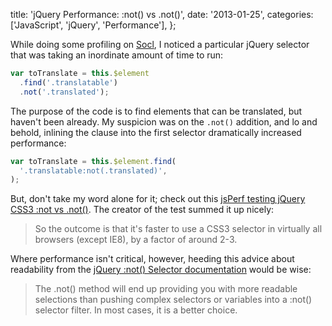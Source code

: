
  title: 'jQuery Performance: :not() vs .not()',
  date: '2013-01-25',
  categories: ['JavaScript', 'jQuery', 'Performance'],
};

While doing some profiling on [Socl][1], I noticed a particular jQuery selector that was taking an inordinate amount of time to run:

```javascript
var toTranslate = this.$element
  .find('.translatable')
  .not('.translated');
```

The purpose of the code is to find elements that can be translated, but haven't been already. My suspicion was on the `.not()` addition, and lo and behold, inlining the clause into the first selector dramatically increased performance:

```javascript
var toTranslate = this.$element.find(
  '.translatable:not(.translated)',
);
```

<!-- more -->

But, don't take my word alone for it; check out this
[jsPerf testing jQuery CSS3 :not vs .not()][2]. The creator of the test summed it up nicely:

> So the outcome is that it's faster to use a CSS3 selector in virtually all browsers (except IE8), by a factor of around 2-3.

Where performance isn't critical, however, heeding this advice about readability from the [jQuery :not() Selector documentation][3] would be wise:

> The .not() method will end up providing you with more readable selections than pushing complex selectors or variables into a :not() selector filter. In most cases, it is a better choice.

[1]: http://so.cl 'Socl'
[2]: http://jsperf.com/jquery-css3-not-vs-not
[3]: http://api.jquery.com/not-selector/
